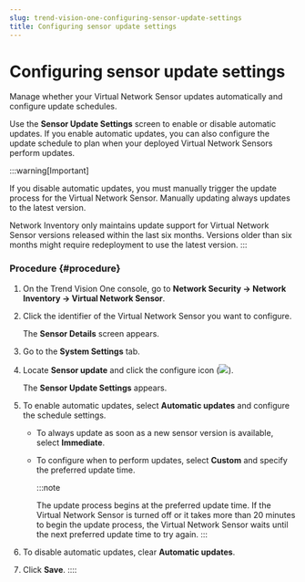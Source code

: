 ```yaml
---
slug: trend-vision-one-configuring-sensor-update-settings
title: Configuring sensor update settings
---
```

# Configuring sensor update settings

Manage whether your Virtual Network Sensor updates automatically and configure update schedules.

Use the **Sensor Update Settings** screen to enable or disable automatic updates. If you enable automatic updates, you can also configure the update schedule to plan when your deployed Virtual Network Sensors perform updates.

:::warning[Important]

If you disable automatic updates, you must manually trigger the update process for the Virtual Network Sensor. Manually updating always updates to the latest version.

Network Inventory only maintains update support for Virtual Network Sensor versions released within the last six months. Versions older than six months might require redeployment to use the latest version.
:::

### Procedure {#procedure}

1.  On the Trend Vision One console, go to **Network Security → Network Inventory → Virtual Network Sensor**.

2.  Click the identifier of the Virtual Network Sensor you want to configure.

    The **Sensor Details** screen appears.

3.  Go to the **System Settings** tab.

4.  Locate **Sensor update** and click the configure icon (![](/images/gear_icon=fc9a51ad-35af-4fe3-92c6-5e41b2dfc5d9.webp)).

    The **Sensor Update Settings** appears.

5.  To enable automatic updates, select **Automatic updates** and configure the schedule settings.

    - To always update as soon as a new sensor version is available, select **Immediate**.

    - To configure when to perform updates, select **Custom** and specify the preferred update time.

      :::note

      The update process begins at the preferred update time. If the Virtual Network Sensor is turned off or it takes more than 20 minutes to begin the update process, the Virtual Network Sensor waits until the next preferred update time to try again.
      :::

6.  To disable automatic updates, clear **Automatic updates**.

7.  Click **Save**.
::::
